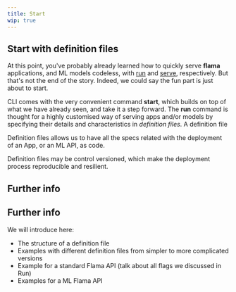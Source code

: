 ```yaml
---
title: Start
wip: true
---
```


## Start with definition files

At this point, you've probably already learned how to quickly serve **flama** applications, and ML models codeless, with
[run](/docs/flama-cli/run) and [serve](/docs/flama-cli/serve), respectively. But that's not the end of the story.
Indeed, we could say the fun part is just about to start.

<FlamaName /> CLI comes with the very convenient command **start**, which builds on top of what we have already seen,
and take it a step forward. The **run** command is thought for a highly customised way of serving apps and/or models by
specifying their details and characteristics in *definition files*. A definition file

Definition files allows us to have all the specs related with the deployment of an App, or an ML API, as code.

Definition files may be control versioned, which make the deployment process reproducible and resilient.

## Further info

## Further info

We will introduce here:

- The structure of a definition file
- Examples with different definition files from simpler to more complicated versions
- Example for a standard Flama API (talk about all flags we discussed in Run)
- Examples for a ML Flama API
